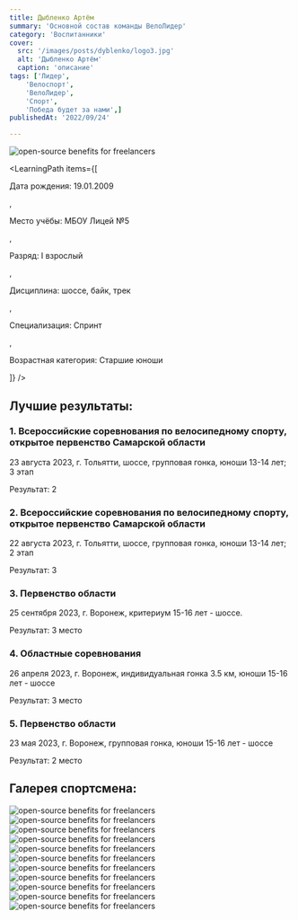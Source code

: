 ```yaml
---
title: Дыбленко Артём
summary: 'Основной состав команды ВелоЛидер'
category: 'Воспитанники'
cover:
  src: '/images/posts/dyblenko/logo3.jpg'
  alt: 'Дыбленко Артём'
  caption: 'описание'
tags: ['Лидер',
    'Велоспорт',
    'ВелоЛидер',
    'Спорт',
    'Победа будет за нами',]
publishedAt: '2022/09/24'

---
```

<CardLeaders>
<Image
  src="/images/posts/dyblenko/logo3.jpg"
  alt="open-source benefits for freelancers"
/>

<LearningPath
  items={[
    <p>Дата рождения: 19.01.2009</p>,
    <p>Место учёбы: МБОУ Лицей №5</p>,
    <p>Разряд: I взрослый</p>,
    <p>Дисциплина: шоссе, байк, трек</p>,
    <p>Специализация: Спринт</p>,
    <p>Возрастная категория: Старшие юноши</p>
  ]}
/>
</CardLeaders>

## Лучшие результаты:

### 1. Всероссийские соревнования по велосипедному спорту, открытое первенство Самарской области

23 августа 2023, г. Тольятти, шоссе, групповая гонка, юноши 13-14 лет; 3 этап

Результат: 2

### 2. Всероссийские соревнования по велосипедному спорту, открытое первенство Самарской области

22 августа 2023, г. Тольятти, шоссе, групповая гонка, юноши 13-14 лет; 2 этап 

Результат: 3

### 3. Первенство области 

25 сентября 2023, г. Воронеж, критериум 15-16 лет - шоссе. 

Результат: 3 место

### 4. Областные соревнования

26 апреля 2023, г. Воронеж, индивидуальная гонка 3.5 км, юноши 15-16 лет - шоссе 

Результат: 3 место

### 5. Первенство области 

23 мая 2023, г. Воронеж, групповая гонка, юноши 15-16 лет - шоссе 

Результат: 2 место


## Галерея спортсмена:
<Image
  src="/images/posts/dyblenko/1.jpg"
  alt="open-source benefits for freelancers"
/>
<Image
  src="/images/posts/dyblenko/2.jpg"
  alt="open-source benefits for freelancers"
/>
<Image
  src="/images/posts/dyblenko/4.jpg"
  alt="open-source benefits for freelancers"
/>
<Image
  src="/images/posts/dyblenko/5.jpg"
  alt="open-source benefits for freelancers"
/>
<Image
  src="/images/posts/dyblenko/6.jpg"
  alt="open-source benefits for freelancers"
/>
<Image
  src="/images/posts/dyblenko/7.jpg"
  alt="open-source benefits for freelancers"
/>
<Image
  src="/images/posts/dyblenko/8.jpg"
  alt="open-source benefits for freelancers"
/>
<Image
  src="/images/posts/dyblenko/9.jpg"
  alt="open-source benefits for freelancers"
/>
<Image
  src="/images/posts/dyblenko/10.jpg"
  alt="open-source benefits for freelancers"
/>
<Image
  src="/images/posts/dyblenko/11.jpg"
  alt="open-source benefits for freelancers"
/>
<Image
  src="/images/posts/dyblenko/12.jpg"
  alt="open-source benefits for freelancers"
/>

